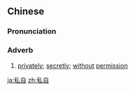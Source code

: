 ==Chinese==
{{zh-forms}}

===Pronunciation===
{{zh-pron
|m=sīzì
|c=si1 zi6
|mn=qz:sir-chīr/tw,xm,zz:su-chū
|ma=Zh-sizì.ogg
|cat=adv
}}

===Adverb===
{{zh-adv}}

# [[privately]]; [[secretly]]; [[without]] [[permission]]

{{zh-cat|Advanced}}

[[ja:私自]]
[[zh:私自]]